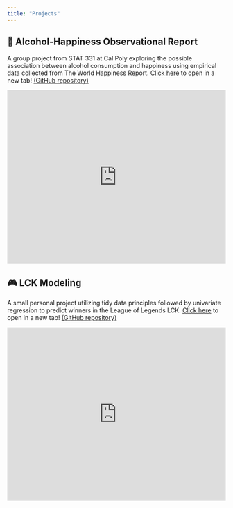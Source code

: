 ```yaml
---
title: "Projects"
---
```


## 🍻 Alcohol-Happiness Observational Report
A group project from STAT 331 at Cal Poly exploring the possible association between alcohol consumption and happiness using empirical data collected from The World Happiness Report. [Click here](https://rjimenezdata.github.io/STAT331/Alcohol%20Vs%20Happiness%20Final.html) to open in a new tab! [(GitHub repository)](https://github.com/rjimenezdata/STAT331)

![](https://rjimenezdata.github.io/STAT331/Alcohol%20Vs%20Happiness%20Final.html){width=100% height="400"}

## 🎮 LCK Modeling
A small personal project utilizing tidy data principles followed by univariate regression to predict winners in the League of Legends LCK. [Click here](https://rjimenezdata.github.io/LCKModeling/League-of-Legends.html) to open in a new tab! [(GitHub repository)](https://github.com/rjimenezdata/LCKModeling)

![](https://rjimenezdata.github.io/LCKModeling/League-of-Legends.html){width=100% height="400"}
